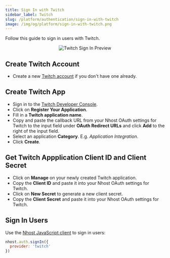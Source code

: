 ```yaml
---
title: Sign In with Twitch
sidebar_label: Twitch
slug: /platform/authentication/sign-in-with-twitch
image: /img/og/platform/sign-in-with-twitch.png
---
```


Follow this guide to sign in users with Twitch.

<p align="center">
  <img
    alt="Twitch Sign In Preview"
    src="/img/social-providers/twitch-preview.svg"
    width={480}
    height={267}
  />
</p>

## Create Twitch Account

- Create a new [Twitch account](https://twitch.tv/) if you don't have one already.

## Create Twitch App

- Sign in to the [Twitch Developer Console](https://dev.twitch.tv/console).
- Click on **Register Your Application**.
- Fill in a **Twitch application name**.
- Copy and paste the callback URL from your Nhost OAuth settings for Twitch to the input field under **OAuth Redirect URLs** and click **Add** to the right of the input field.
- Select an application **Category**. E.g. _Application Integration_.
- Click **Create**.

## Get Twitch Appplication Client ID and Client Secret

- Click on **Manage** on your newly created Twitch application.
- Copy the **Client ID** and paste it into your Nhost OAuth settings for Twitch.
- Click on **New Secret** to generate a new client secret.
- Copy the **Client Secret** and paste it into your Nhost OAuth settings for Twitch.

## Sign In Users

Use the [Nhost JavaScript client](/reference/javascript) to sign in users:

```js
nhost.auth.signIn({
  provider: 'twitch'
})
```
